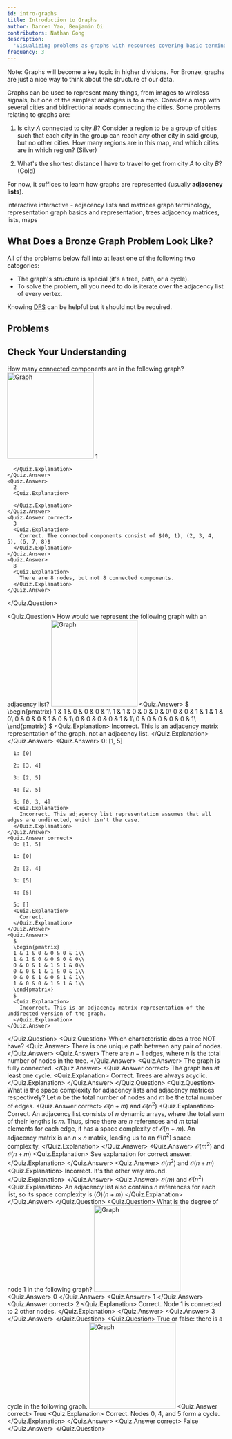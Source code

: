 ```yaml
---
id: intro-graphs
title: Introduction to Graphs
author: Darren Yao, Benjamin Qi
contributors: Nathan Gong
description:
  'Visualizing problems as graphs with resources covering basic terminology.'
frequency: 3
---
```


Note: Graphs will become a key topic in higher divisions. For Bronze, graphs are
just a nice way to think about the structure of our data.

Graphs can be used to represent many things, from images to wireless signals,
but one of the simplest analogies is to a map. Consider a map with several
cities and bidirectional roads connecting the cities. Some problems relating to
graphs are:

1.  Is city $A$ connected to city $B$? Consider a region to be a group of cities
    such that each city in the group can reach any other city in said group, but
    no other cities. How many regions are in this map, and which cities are in
    which region? (Silver)

2.  What's the shortest distance I have to travel to get from city $A$ to city
    $B$? (Gold)

For now, it suffices to learn how graphs are represented (usually **adjacency
lists**).

<Resources>
	<Resource
		source="CSA"
		title="Introduction to Graphs"
		url="introduction_to_graphs"
		starred
	>
		interactive
	</Resource>
	<Resource
		source="CSA"
		title="Graph Representations"
		url="graph_representation"
		starred
	>
		interactive - adjacency lists and matrices
	</Resource>
	<Resource source="CPH" title="11 - Basics of Graphs" starred>
		graph terminology, representation
	</Resource>
	<Resource source="IUSACO" title="10.1 to 10.3 - Graph Theory">
		graph basics and representation, trees
	</Resource>
	<Resource source="PAPS" title="6.4 - Graphs">
		adjacency matrices, lists, maps
	</Resource>
</Resources>

<!-- <Resource
	source="TC"
	title="Intro to Graphs Section 1"
	url="introduction-to-graphs-and-their-data-structures-section-1"
 /> -->

## What Does a Bronze Graph Problem Look Like?

All of the problems below fall into at least one of the following two
categories:

- The graph's structure is special (it's a tree, path, or a cycle).
- To solve the problem, all you need to do is iterate over the adjacency list of
  every vertex.

Knowing [DFS](/silver/dfs) can be helpful but it should not be required.

## Problems

<Problems problems="general" />

## Check Your Understanding

<Quiz>
  <Quiz.Question>
  How many connected components are in the following graph?
    <img src="./assets/graphs_quiz_1.png" height=200 alt="Graph">
    <Quiz.Answer>
      1
      <Quiz.Explanation>
        
      </Quiz.Explanation>
    </Quiz.Answer>
    <Quiz.Answer>
      2
      <Quiz.Explanation>
        
      </Quiz.Explanation>
    </Quiz.Answer>
    <Quiz.Answer correct>
      3
      <Quiz.Explanation>
        Correct. The connected components consist of $(0, 1), (2, 3, 4, 5), (6, 7, 8)$
      </Quiz.Explanation>
    </Quiz.Answer>
    <Quiz.Answer>
      8
      <Quiz.Explanation>
        There are 8 nodes, but not 8 connected components.
      </Quiz.Explanation>
    </Quiz.Answer>
  </Quiz.Question>

  <Quiz.Question>
    How would we represent the following graph with an adjacency list?
    <img src="./assets/graphs_quiz_2.png" height=200 alt="Graph">
    <Quiz.Answer>
      $
      \begin{pmatrix}
      1 & 1 & 0 & 0 & 0 & 1\\
      1 & 1 & 0 & 0 & 0 & 0\\
      0 & 0 & 1 & 1 & 1 & 0\\
      0 & 0 & 0 & 1 & 0 & 1\\
      0 & 0 & 0 & 0 & 1 & 1\\
      0 & 0 & 0 & 0 & 0 & 1\\
      \end{pmatrix}
      $
      <Quiz.Explanation>
        Incorrect. This is an adjacency matrix representation of the graph, not an adjacency list.
      </Quiz.Explanation>
    </Quiz.Answer>
    <Quiz.Answer>
      0: [1, 5]

      1: [0]

      2: [3, 4]

      3: [2, 5]

      4: [2, 5]

      5: [0, 3, 4]
      <Quiz.Explanation>
        Incorrect. This adjacency list representation assumes that all edges are undirected, which isn't the case.
      </Quiz.Explanation>
    </Quiz.Answer>
    <Quiz.Answer correct>
      0: [1, 5]

      1: [0]

      2: [3, 4]

      3: [5]

      4: [5]

      5: []
      <Quiz.Explanation>
        Correct.
      </Quiz.Explanation>
    </Quiz.Answer>
    <Quiz.Answer>
      $
      \begin{pmatrix}
      1 & 1 & 0 & 0 & 0 & 1\\
      1 & 1 & 0 & 0 & 0 & 0\\
      0 & 0 & 1 & 1 & 1 & 0\\
      0 & 0 & 1 & 1 & 0 & 1\\
      0 & 0 & 1 & 0 & 1 & 1\\
      1 & 0 & 0 & 1 & 1 & 1\\
      \end{pmatrix}
      $
      <Quiz.Explanation>
        Incorrect. This is an adjacency matrix representation of the undirected version of the graph.
      </Quiz.Explanation>
    </Quiz.Answer>
  </Quiz.Question>
  <Quiz.Question>
    Which characteristic does a tree NOT have?
    <Quiz.Answer>
      There is one unique path between any pair of nodes.
    </Quiz.Answer>
    <Quiz.Answer>
      There are $n-1$ edges, where $n$ is the total number of nodes in the tree.
    </Quiz.Answer>
    <Quiz.Answer>
      The graph is fully connected.
    </Quiz.Answer>
    <Quiz.Answer correct>
      The graph has at least one cycle.
    <Quiz.Explanation>
        Correct. Trees are always acyclic.
      </Quiz.Explanation>
    </Quiz.Answer>
  </Quiz.Question>
  <Quiz.Question>
    What is the space complexity for adjacency lists and adjacency matrices respectively? Let $n$ be the total number of nodes and $m$ be the total number of edges.
    <Quiz.Answer correct>
      $\mathcal{O}(n + m)$ and $\mathcal{O}(n^2)$
      <Quiz.Explanation>
        Correct. An adjacency list consists of $n$ dynamic arrays, where the total sum of their lengths is $m$. Thus, since there are $n$ references and $m$ total elements for each edge, it has a space complexity of $\mathcal{O}(n+m)$. An adjacency matrix is an $n \times n$ matrix, leading us to an $\mathcal{O}(n^2)$ space complexity.
      </Quiz.Explanation>
    </Quiz.Answer>
    <Quiz.Answer>
      $\mathcal{O}(m^2)$ and $\mathcal{O}(n + m)$
      <Quiz.Explanation>
        See explanation for correct answer.
      </Quiz.Explanation>
    </Quiz.Answer>
    <Quiz.Answer>
      $\mathcal{O}(n^2)$ and $\mathcal{O}(n + m)$
      <Quiz.Explanation>
        Incorrect. It's the other way around.
      </Quiz.Explanation>
    </Quiz.Answer>
    <Quiz.Answer>
      $\mathcal{O}(m)$ and $\mathcal{O}(n^2)$
      <Quiz.Explanation>
        An adjacency list also contains $n$ references for each list, so its space complexity is $\mathcal(O)(n+m)$
      </Quiz.Explanation>
    </Quiz.Answer>
  </Quiz.Question>
  <Quiz.Question>
    What is the degree of node 1 in the following graph?
    <img src="./assets/graphs_quiz_3.png" height=200 alt="Graph">
    <Quiz.Answer>
      0
    </Quiz.Answer>
    <Quiz.Answer>
      1
    </Quiz.Answer>
    <Quiz.Answer correct>
      2
      <Quiz.Explanation>
        Correct. Node 1 is connected to 2  other nodes.
      </Quiz.Explanation>
    </Quiz.Answer>
    <Quiz.Answer>
      3
    </Quiz.Answer>
  </Quiz.Question>
  <Quiz.Question>
    True or false: there is a cycle in the following graph.
    <img src="./assets/graphs_quiz_4.png" height=200 alt="Graph">
    <Quiz.Answer correct>
      True
      <Quiz.Explanation>
        Correct. Nodes 0, 4, and 5 form a cycle.
      </Quiz.Explanation>
    </Quiz.Answer>
    <Quiz.Answer correct>
      False
    </Quiz.Answer>
  </Quiz.Question>
</Quiz>
